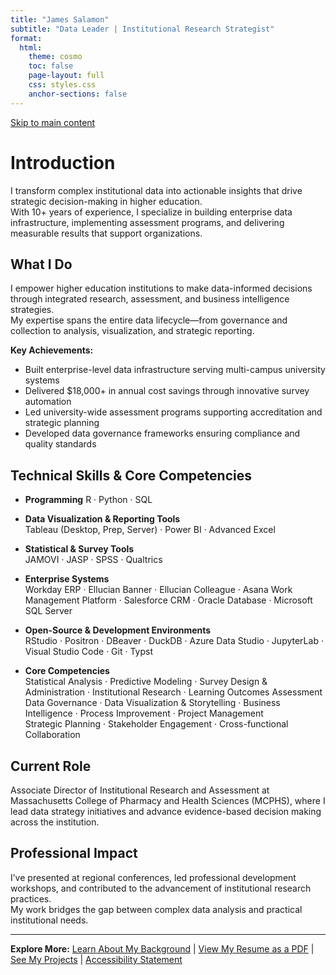 ```yaml
---
title: "James Salamon"
subtitle: "Data Leader | Institutional Research Strategist"
format:
  html:
    theme: cosmo
    toc: false
    page-layout: full
    css: styles.css
    anchor-sections: false
---
```


<a href="#main-content" class="skip-link">Skip to main content</a>

# Introduction {#main-content}

I transform complex institutional data into actionable insights that drive strategic decision-making in higher education.  
With 10+ years of experience, I specialize in building enterprise data infrastructure, implementing assessment programs, and delivering measurable results that support organizations.

## What I Do

I empower higher education institutions to make data-informed decisions through integrated research, assessment, and business intelligence strategies.  
My expertise spans the entire data lifecycle—from governance and collection to analysis, visualization, and strategic reporting.

**Key Achievements:**

- Built enterprise-level data infrastructure serving multi-campus university systems
- Delivered $18,000+ in annual cost savings through innovative survey automation
- Led university-wide assessment programs supporting accreditation and strategic planning
- Developed data governance frameworks ensuring compliance and quality standards

## Technical Skills & Core Competencies

- **Programming** 
  R · Python · SQL

- **Data Visualization & Reporting Tools**  
  Tableau (Desktop, Prep, Server) · Power BI · Advanced Excel

- **Statistical & Survey Tools**  
  JAMOVI · JASP · SPSS · Qualtrics

- **Enterprise Systems**  
  Workday ERP · Ellucian Banner · Ellucian Colleague · Asana Work Management Platform · Salesforce CRM · Oracle Database · Microsoft SQL Server

- **Open-Source & Development Environments**  
  RStudio · Positron · DBeaver · DuckDB · Azure Data Studio · JupyterLab · Visual Studio Code · Git · Typst

- **Core Competencies**  
  Statistical Analysis · Predictive Modeling · Survey Design & Administration · Institutional Research · Learning Outcomes Assessment  
  Data Governance · Data Visualization & Storytelling · Business Intelligence · Process Improvement · Project Management  
  Strategic Planning · Stakeholder Engagement · Cross-functional Collaboration

## Current Role

Associate Director of Institutional Research and Assessment at Massachusetts College of Pharmacy and Health Sciences (MCPHS), where I lead data strategy initiatives and advance evidence-based decision making across the institution.

## Professional Impact

I've presented at regional conferences, led professional development workshops, and contributed to the advancement of institutional research practices.  
My work bridges the gap between complex data analysis and practical institutional needs.

---

**Explore More:**
[Learn About My Background](about.qmd) | [View My Resume as a PDF](James Salamon_Resume.qmd) | [See My Projects](projects.qmd) | [Accessibility Statement](accessibility.qmd)
